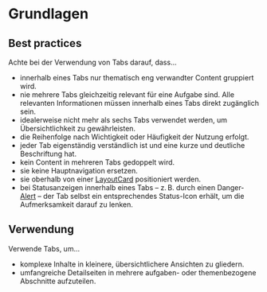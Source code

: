 # Grundlagen

## Best practices

Achte bei der Verwendung von Tabs darauf, dass...

- innerhalb eines Tabs nur thematisch eng verwandter Content gruppiert wird.
- nie mehrere Tabs gleichzeitig relevant für eine Aufgabe sind. Alle relevanten Informationen müssen innerhalb eines Tabs direkt zugänglich sein.
- idealerweise nicht mehr als sechs Tabs verwendet werden, um Übersichtlichkeit zu gewährleisten.
- die Reihenfolge nach Wichtigkeit oder Häufigkeit der Nutzung erfolgt.
- jeder Tab eigenständig verständlich ist und eine kurze und deutliche Beschriftung hat.
- kein Content in mehreren Tabs gedoppelt wird.
- sie keine Hauptnavigation ersetzen.
- sie oberhalb von einer [LayoutCard](/03-components/structure/layout-card) positioniert werden.
- bei Statusanzeigen innerhalb eines Tabs – z. B. durch einen Danger-[Alert](/03-components/status/alert) – der Tab selbst ein entsprechendes Status-Icon erhält, um die Aufmerksamkeit darauf zu lenken.

## Verwendung

Verwende Tabs, um...

- komplexe Inhalte in kleinere, übersichtlichere Ansichten zu gliedern.
- umfangreiche Detailseiten in mehrere aufgaben- oder themenbezogene Abschnitte aufzuteilen.
